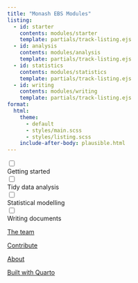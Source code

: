 ```yaml
---
title: "Monash EBS Modules"
listing:
  - id: starter
    contents: modules/starter
    template: partials/track-listing.ejs
  - id: analysis
    contents: modules/analysis
    template: partials/track-listing.ejs
  - id: statistics
    contents: modules/statistics
    template: partials/track-listing.ejs
  - id: writing
    contents: modules/writing
    template: partials/track-listing.ejs
format:
  html:
    theme:
      - default
      - styles/main.scss
      - styles/listing.scss
    include-after-body: plausible.html
---
```


:::{.track-listing}

:::{.track}
```{=html}
<input type="checkbox" class = "track-chkbox">
<div class="track-header-card">
  <span> Getting started </span>
  <i></i>
</div>
```

:::{#starter .listing}
:::

:::
:::

:::{.track-listing}

:::{.track}
```{=html}
<input type="checkbox" class = "track-chkbox">
<div class="track-header-card">
  <span> Tidy data analysis </span>
  <i></i>
</div>
```

:::{#analysis .listing}
:::

:::
:::

:::{.track-listing}

:::{.track}
```{=html}
<input type="checkbox" class = "track-chkbox">
<div class="track-header-card">
  <span>Statistical modelling</span>
  <i></i>
</div>
```

:::{#statistics .listing}
:::

:::
:::

:::{.track-listing}

:::{.track}
```{=html}
<input type="checkbox" class = "track-chkbox">
<div class="track-header-card">
  <span>Writing documents</span>
  <i></i>
</div>
```

:::{#writing .listing}
:::

:::
:::

:::{.footer}
[The team](https://github.com/numbats/monash-learnr-modules/graphs/contributors)

[Contribute](https://github.com/numbats/monash-learnr-modules)
 
[About](https://numbat.space/)

[Built with Quarto](https://quarto.org/)
:::
